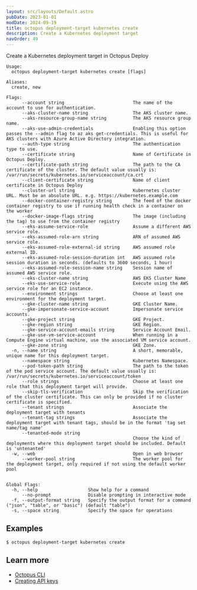 ```yaml
---
layout: src/layouts/Default.astro
pubDate: 2023-01-01
modDate: 2024-09-19
title: octopus deployment-target kubernetes create
description: Create a Kubernetes deployment target
navOrder: 49
---
```


Create a Kubernetes deployment target in Octopus Deploy

```
Usage:
  octopus deployment-target kubernetes create [flags]

Aliases:
  create, new

Flags:
      --account string                          The name of the account to use for authentication.
      --aks-cluster-name string                 The AKS cluster name.
      --aks-resource-group-name string          The AKS resource group name.
      --aks-use-admin-credentials               Enabling this option passes the --admin flag to az aks get-credentials. This is useful for AKS clusters with Azure Active Directory integration.
      --auth-type string                        The authentication type to use.
      --certificate string                      Name of Certificate in Octopus Deploy.
      --certificate-path string                 The path to the CA certificate of the cluster. The default value usually is: /var/run/secrets/kubernetes.io/serviceaccount/ca.crt
      --client-certificate string               Name of client certificate in Octopus Deploy
      --cluster-url string                      Kubernetes cluster URL. Must be an absolute URL. e.g. https://kubernetes.example.com
      --docker-container-registry string        The feed of the docker container registry to use if running health check in a container on the worker
      --docker-image-flags string               The image (including the tag) to use from the container registry
      --eks-assume-service-role                 Assume a different AWS service role.
      --eks-assumed-role-arn string             ARN of assumed AWS service role.
      --eks-assumed-role-external-id string     AWS assumed role external ID.
      --eks-assumed-role-session-duration int   AWS assumed role session duration in seconds. (defaults to 3600 seconds, 1 hour)
      --eks-assumed-role-session-name string    Session name of assumed AWS service role.
      --eks-cluster-name string                 AWS EKS Cluster Name
      --eks-use-service-role                    Execute using the AWS service role for an EC2 instance.
      --environment strings                     Choose at least one environment for the deployment target.
      --gke-cluster-name string                 GKE Cluster Name.
      --gke-impersonate-service-account         Impersonate service accounts.
      --gke-project string                      GKE Project.
      --gke-region string                       GKE Region.
      --gke-service-account-emails string       Service Account Email.
      --gke-use-vm-service-account              When running in a Compute Engine virtual machine, use the associated VM service account.
      --gke-zone string                         GKE Zone.
  -n, --name string                             A short, memorable, unique name for this deployment target.
      --namespace string                        Kubernetes Namespace.
      --pod-token-path string                   The path to the token of the pod service account. The default value usually is: /var/run/secrets/kubernetes.io/serviceaccount/token
      --role strings                            Choose at least one role that this deployment target will provide.
      --skip-tls-verification                   Skip the verification of the cluster certificate. This can only be provided if no cluster certificate is specified.
      --tenant strings                          Associate the deployment target with tenants
      --tenant-tag strings                      Associate the deployment target with tenant tags, should be in the format 'tag set name/tag name'
      --tenanted-mode string                    
                                                Choose the kind of deployments where this deployment target should be included. Default is 'untenanted'
  -w, --web                                     Open in web browser
      --worker-pool string                      The worker pool for the deployment target, only required if not using the default worker pool


Global Flags:
  -h, --help                   Show help for a command
      --no-prompt              Disable prompting in interactive mode
  -f, --output-format string   Specify the output format for a command ("json", "table", or "basic") (default "table")
  -s, --space string           Specify the space for operations

```

## Examples

<SamplesInstance />

```
$ octopus deployment-target kubernetes create

```

## Learn more

- [Octopus CLI](/docs/octopus-rest-api/cli)
- [Creating API keys](/docs/octopus-rest-api/how-to-create-an-api-key)